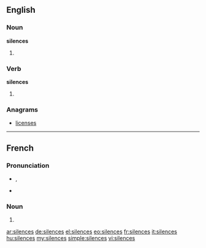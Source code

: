 ==English==

===Noun===
'''silences'''

# {{plural of|silence}}

===Verb===
'''silences'''

# {{third-person singular of|silence}}

===Anagrams===
* [[licenses#English|licenses]]

----

==French==

===Pronunciation===
* {{IPA|/si.lɑ̃s/|lang=fr}}, {{X-SAMPA|/sila~s@/|lang=fr}}
* {{homophones|silence|lang=fr}}

===Noun===
{{head|fr|plural}} {{m|p}}

# {{plural of|silence|lang=fr}}

[[ar:silences]]
[[de:silences]]
[[el:silences]]
[[eo:silences]]
[[fr:silences]]
[[it:silences]]
[[hu:silences]]
[[my:silences]]
[[simple:silences]]
[[vi:silences]]